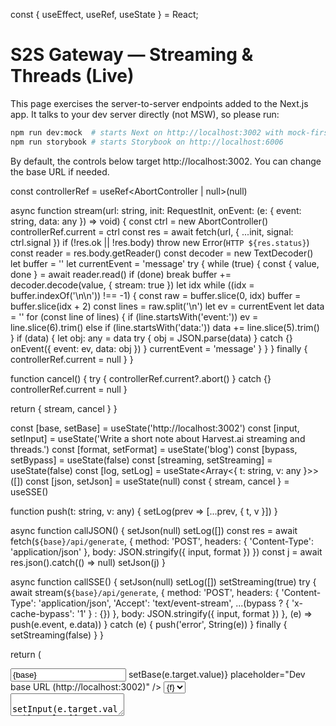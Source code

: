 const { useEffect, useRef, useState } = React;


# S2S Gateway — Streaming & Threads (Live)

<Meta title="Command Center/S2S — Streaming & Threads" />

This page exercises the server-to-server endpoints added to the Next.js app. It talks to your dev server directly (not MSW), so please run:

```bash path=null start=null
npm run dev:mock  # starts Next on http://localhost:3002 with mock-first features
npm run storybook # starts Storybook on http://localhost:6006
```

By default, the controls below target http://localhost:3002. You can change the base URL if needed.

  const controllerRef = useRef<AbortController | null>(null)

async function stream(url: string, init: RequestInit, onEvent: (e: { event: string, data: any }) => void) {
const ctrl = new AbortController()
controllerRef.current = ctrl
const res = await fetch(url, { ...init, signal: ctrl.signal })
if (!res.ok || !res.body) throw new Error(`HTTP ${res.status}`)
const reader = res.body.getReader()
const decoder = new TextDecoder()
let buffer = ''
let currentEvent = 'message'
try {
while (true) {
const { value, done } = await reader.read()
if (done) break
buffer += decoder.decode(value, { stream: true })
let idx
while ((idx = buffer.indexOf('\n\n')) !== -1) {
const raw = buffer.slice(0, idx)
buffer = buffer.slice(idx + 2)
const lines = raw.split('\n')
let ev = currentEvent
let data = ''
for (const line of lines) {
if (line.startsWith('event:')) ev = line.slice(6).trim()
else if (line.startsWith('data:')) data += line.slice(5).trim()
}
if (data) {
let obj: any = data
try { obj = JSON.parse(data) } catch {}
onEvent({ event: ev, data: obj })
}
currentEvent = 'message'
}
}
} finally {
controllerRef.current = null
}
}

function cancel() {
try { controllerRef.current?.abort() } catch {}
controllerRef.current = null
}

return { stream, cancel }
}

  const [base, setBase] = useState('http://localhost:3002')
  const [input, setInput] = useState('Write a short note about Harvest.ai streaming and threads.')
  const [format, setFormat] = useState('blog')
  const [bypass, setBypass] = useState(false)
  const [streaming, setStreaming] = useState(false)
  const [log, setLog] = useState<Array<{ t: string, v: any }>>([])
  const [json, setJson] = useState<any>(null)
  const { stream, cancel } = useSSE()

function push(t: string, v: any) { setLog(prev => [...prev, { t, v }]) }

async function callJSON() {
setJson(null)
setLog([])
const res = await fetch(`${base}/api/generate`, {
method: 'POST',
headers: { 'Content-Type': 'application/json' },
body: JSON.stringify({ input, format }) })
const j = await res.json().catch(() => null)
setJson(j)
}

async function callSSE() {
setJson(null)
setLog([])
setStreaming(true)
try {
await stream(`${base}/api/generate`, {
method: 'POST',
headers: { 'Content-Type': 'application/json', 'Accept': 'text/event-stream', ...(bypass ? { 'x-cache-bypass': '1' } : {}) },
body: JSON.stringify({ input, format }) }, (e) => push(e.event, e.data))
} catch (e) {
push('error', String(e))
} finally {
setStreaming(false)
}
}

return (

<div style={{ border: "1px solid #eee", borderRadius: 8, padding: 12, display: "grid", gap: 8 }}>
  <div style={{ display: "grid", gridTemplateColumns: "1fr 1fr", gap: 8 }}>
    <input
      value={base}
      onChange={(e) => setBase(e.target.value)}
      placeholder="Dev base URL (http://localhost:3002)"
    />
    <select value={format} onChange={(e) => setFormat(e.target.value)}>
      {["blog", "email", "summary", "presentation"].map((f) => (
        <option key={f} value={f}>
          {f}
        </option>
      ))}
    </select>
  </div>
  <textarea value={input} onChange={(e) => setInput(e.target.value)} style={{ minHeight: 80 }} />
  <label style={{ fontSize: 12 }}>
    <input type="checkbox" checked={bypass} onChange={(e) => setBypass(e.target.checked)} />{" "}
    x-cache-bypass (bypass cache)
  </label>
  <div style={{ display: "flex", gap: 8 }}>
    <button onClick={callJSON} disabled={streaming}>
      Call JSON
    </button>
    <button onClick={callSSE} disabled={streaming}>
      Stream SSE
    </button>
    <button
      onClick={() => {
        cancel();
        setStreaming(false);
      }}
      disabled={!streaming}
    >
      Cancel
    </button>
  </div>
  {!!log.length && (
    <div>
      <div style={{ fontWeight: 600, marginBottom: 6 }}>SSE events</div>
      <pre
        style={{
          maxHeight: 220,
          overflow: "auto",
          background: "#fafafa",
          padding: 8,
          borderRadius: 6,
        }}
      >
        {log
          .map((l, i) => `[${l.t}] ${typeof l.v === "string" ? l.v : JSON.stringify(l.v)}\n`)
          .join("")}
      </pre>
    </div>
  )}
  {json && (
    <div>
      <div style={{ fontWeight: 600, marginBottom: 6 }}>JSON result</div>
      <pre
        style={{
          maxHeight: 220,
          overflow: "auto",
          background: "#fafafa",
          padding: 8,
          borderRadius: 6,
        }}
      >
        {JSON.stringify(json, null, 2)}
      </pre>
    </div>
  )}
  <div style={{ fontSize: 12, color: "#666" }}>
    Triggers: include TRIGGER_RATE_LIMIT or TRIGGER_ERROR in input to test 429/500 flows.
  </div>
</div>
) }

  const [base, setBase] = useState('http://localhost:3002')
  const [threadId, setThreadId] = useState('')
  const [message, setMessage] = useState('Refine this to be more concise and action-oriented.')
  const [streaming, setStreaming] = useState(false)
  const [transcript, setTranscript] = useState<Array<{ role: string, content: string }>>([])
  const { stream, cancel } = useSSE()

async function createThread() {
const r = await fetch(`${base}/api/threads`, { method: 'POST', headers: { 'Content-Type':'application/json' }, body: JSON.stringify({ title: 'S2S Demo' }) })
const j = await r.json().catch(()=>null)
if (j?.thread_id) setThreadId(j.thread_id)
}

async function sendMessageSSE() {
if (!threadId) return
setStreaming(true)
setTranscript(prev => [...prev, { role:'user', content: message }])
try {
await stream(`${base}/api/threads/${encodeURIComponent(threadId)}/messages`, {
method: 'POST',
headers: { 'Content-Type': 'application/json', 'Accept': 'text/event-stream' },
body: JSON.stringify({ role:'user', content: message }) }, (e) => {
if (e.event === 'final' && e.data?.content) {
setTranscript(prev => [...prev, { role:'assistant', content: e.data.content }])
}
})
} catch (e) {
setTranscript(prev => [...prev, { role:'assistant', content: `ERROR: ${String(e)}` }])
} finally {
setStreaming(false)
}
}

return (

<div style={{ border: "1px solid #eee", borderRadius: 8, padding: 12, display: "grid", gap: 8 }}>
  <div
    style={{ display: "grid", gridTemplateColumns: "1fr auto auto", gap: 8, alignItems: "center" }}
  >
    <input
      value={base}
      onChange={(e) => setBase(e.target.value)}
      placeholder="Dev base URL (http://localhost:3002)"
    />
    <button onClick={createThread} disabled={!!threadId}>
      Create thread
    </button>
    <span style={{ fontSize: 12, color: "#666" }}>
      {threadId ? `thread: ${threadId}` : "no thread yet"}
    </span>
  </div>
  <textarea
    value={message}
    onChange={(e) => setMessage(e.target.value)}
    style={{ minHeight: 80 }}
  />
  <div style={{ display: "flex", gap: 8 }}>
    <button onClick={sendMessageSSE} disabled={!threadId || streaming}>
      Send & Stream
    </button>
    <button
      onClick={() => {
        cancel();
        setStreaming(false);
      }}
      disabled={!streaming}
    >
      Cancel
    </button>
  </div>
  {!!transcript.length && (
    <div>
      <div style={{ fontWeight: 600, marginBottom: 6 }}>Transcript</div>
      <div style={{ display: "grid", gap: 6 }}>
        {transcript.map((m, i) => (
          <div
            key={i}
            style={{
              padding: 8,
              border: "1px solid #eee",
              borderRadius: 6,
              background: m.role === "assistant" ? "#f8fafc" : "#fff",
            }}
          >
            <div style={{ fontSize: 12, color: "#666" }}>{m.role}</div>
            <div style={{ whiteSpace: "pre-wrap" }}>{m.content}</div>
          </div>
        ))}
      </div>
    </div>
  )}
</div>
) }

## Generate (JSON + SSE)

<Canvas>
  <Story name="Generate (SSE & JSON)">
    <GenerateSSEPanel />
  </Story>
</Canvas>

## Threads (multi-turn, SSE)

<Canvas>
  <Story name="Threads (SSE)">
    <ThreadsSSEPanel />
  </Story>
</Canvas>

<LastUpdated file="src/stories/S2SStreaming.stories.mdx" />
